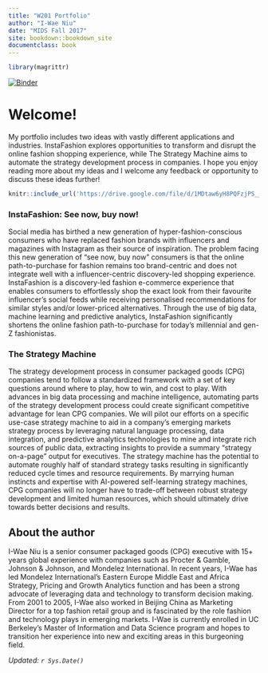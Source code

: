 ```yaml
---
title: "W201 Portfolio"
author: "I-Wae Niu"
date: "MIDS Fall 2017"
site: bookdown::bookdown_site
documentclass: book
---
```


<!-- This won't be displayed but it will initialize your R session. Add any R libraries you need here. -->
```r
library(magrittr)
```
[![Binder](http://hub.w201rdada.org/badge.svg)](http://hub.w201rdada.org/v2/gh/w201rdada/portfolio-iniu1/master?urlpath=rstudio)

# Welcome!


My portfolio includes two ideas with vastly different applications and industries. InstaFashion explores opportunities to transform and disrupt the online fashion shopping experience, while The Strategy Machine aims to automate the strategy development process in companies.  I hope you enjoy reading more about my ideas and I welcome any feedback or opportunity to discuss these ideas further!

<!-- Below this line is just examples of how you can embed video from Google Drive. First you have to enable sharing, then just get the object ID which is that long string between d/ and /preview and will also be appended to any sharing link you generate for your video. -->
<p>
```r
knitr::include_url('https://drive.google.com/file/d/1MDtaw6yH8PQFzjPS__zLPLssG6ZTDcFe/preview')
```

### InstaFashion: See now, buy now!

Social media has birthed a new generation of hyper-fashion-conscious consumers who have replaced fashion brands with influencers and magazines with Instagram as their source of inspiration. The problem facing this new generation of "see now, buy now" consumers is that the online path-to-purchase for fashion remains too brand-centric and does not integrate well with a influencer-centric discovery-led shopping experience. InstaFashion is a discovery-led fashion e-commerce experience that enables consumers to effortlessly shop the exact look from their favourite influencer's social feeds while receiving personalised recommendations for similar styles and/or lower-priced alternatives. Through the use of big data, machine learning and predictive analytics, InstaFashion significantly shortens the online fashion path-to-purchase for today’s millennial and gen-Z fashionistas.


### The Strategy Machine

The strategy development process in consumer packaged goods (CPG) companies tend to follow a standardized framework with a set of key questions around where to play, how to win, and cost to play. With advances in big data processing and machine intelligence, automating parts of the strategy development process could create significant competitive advantage for lean CPG companies. We will pilot our efforts on a specific use-case strategy machine to aid in a company’s emerging markets strategy process by leveraging natural language processing, data integration, and predictive analytics technologies to mine and integrate rich sources of public data, extracting insights to provide a summary "strategy on-a-page" output for executives. The strategy machine has the potential to automate roughly half of standard strategy tasks resulting in significantly reduced cycle times and resource requirements. By marrying human instincts and expertise with AI-powered self-learning strategy machines, CPG companies will no longer have to trade-off between robust strategy development and limited human resources, which should ultimately drive towards better decisions and results.

  
## About the author

I-Wae Niu is a senior consumer packaged goods (CPG) executive with 15+ years global experience with companies such as Procter & Gamble, Johnson & Johnson, and Mondelez International. In recent years, I-Wae has led Mondelez International's Eastern Europe Middle East and Africa Strategy, Pricing and Growth Analytics function and has been a strong advocate of leveraging data and technology to transform decision making. From 2001 to 2005, I-Wae also worked in Beijing China as Marketing Director for a top fashion retail group and is fascinated by the role fashion and technology plays in emerging markets. I-Wae is currently enrolled in UC Berkeley's Master of Information and Data Science program and hopes to transition her experience into new and exciting areas in this burgeoning field. 

*Updated: `r Sys.Date()`*
